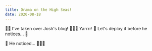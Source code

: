 ```yaml
---
title: Drama on the High Seas!
date: 2020-08-18
---
```


🏴‍☠️ I've taken over Josh's blog! 🙅🏻‍♀️ Yarrrr! 🌊 Let's deploy it before he notices... 🦜

💩 He noticed... 🤦🏻‍♀️
